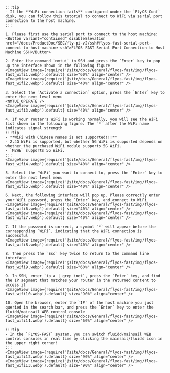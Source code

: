 
    :::tip
    - If the **WiFi connection fails** configured under the `FlyOS-Conf` disk, you can follow this tutorial to connect to WiFi via serial port connection to the host machine.
    :::

    1. Please first use the serial port to connect to the host machine: <Button variant="contained" disableElevation href="/docs/ProductDoc/SBC/fly-pi-v2/ssh#flyos-fast-serial-port-connect-to-host-machine-ssh">FLYOS-FAST Serial Port Connection to Host Machine SSH</Button>

    2. Enter the command `nmtui` in SSH and press the `Enter` key to pop up the interface shown in the following figure
    <ImageView image={require('@site/docs/General/flyos-fast/img/flyos-fast_wifi1.webp').default} size="60%" align="center" />
    <ImageView image={require('@site/docs/General/flyos-fast/img/flyos-fast_wifi2.webp').default} size="40%" align="center" />

    3. Select the `Activate a connection` option, press the `Enter` key to enter the next level menu
    <NMTUI_OPERATE />
    <ImageView image={require('@site/docs/General/flyos-fast/img/flyos-fast_wifi3.webp').default} size="40%" align="center" />

    4. If your router's WiFi is working normally, you will see the WiFi list shown in the following figure. The `*` after the WiFi name indicates signal strength
    :::tip
    - **WiFi with Chinese names is not supported!!!**
    - 2.4G WiFi is supported, but whether 5G WiFi is supported depends on whether the purchased WiFi module supports 5G WiFi.
    - `M2WE` supports 5G WiFi.
    :::
    <ImageView image={require('@site/docs/General/flyos-fast/img/flyos-fast_wifi4.webp').default} size="40%" align="center" />

    5. Select the `WiFi` you want to connect to, press the `Enter` key to enter the next level menu
    <ImageView image={require('@site/docs/General/flyos-fast/img/flyos-fast_wifi5.webp').default} size="40%" align="center" />

    6. Next, the following interface will pop up. Please correctly enter your WiFi password, press the `Enter` key, and connect to WiFi
    <ImageView image={require('@site/docs/General/flyos-fast/img/flyos-fast_wifi6.webp').default} size="40%" align="center" />
    <ImageView image={require('@site/docs/General/flyos-fast/img/flyos-fast_wifi7.webp').default} size="40%" align="center" />

    7. If the password is correct, a symbol `*` will appear before the corresponding `WiFi`, indicating that the WiFi connection is successful
    <ImageView image={require('@site/docs/General/flyos-fast/img/flyos-fast_wifi8.webp').default} size="40%" align="center" />

    8. Then press the `Esc` key twice to return to the command line interface
    <ImageView image={require('@site/docs/General/flyos-fast/img/flyos-fast_wifi9.webp').default} size="60%" align="center" />
    
    9. In SSH, enter `ip a | grep inet`, press the `Enter` key, and find the IP segment that matches your router in the returned content to access it
    <ImageView image={require('@site/docs/General/flyos-fast/img/flyos-fast_wifi10.webp').default} size="90%" align="center" />

    10. Open the browser, enter the `IP` of the host machine you just queried in the search bar, and press the `Enter` key to enter the fluidd/mainsail WEB control console
    <ImageView image={require('@site/docs/General/flyos-fast/img/flyos-fast_wifi11.webp').default} size="60%" align="center" />
    
    :::tip
    - In the `FLYOS-FAST` system, you can switch fluidd/mainsail WEB control consoles in real time by clicking the mainsail/fluidd icon in the upper right corner!
    :::
    <ImageView image={require('@site/docs/General/flyos-fast/img/flyos-fast_wifi12.webp').default} size="90%" align="center" />
    <ImageView image={require('@site/docs/General/flyos-fast/img/flyos-fast_wifi13.webp').default} size="90%" align="center" />
